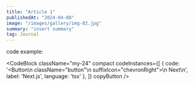 ```yaml
---
title: "Article 1"
publishedAt: "2024-04-08"
image: "/images/gallery/img-02.jpg"
summary: "insert summary"
tag: Journal
---
```


code example:

<CodeBlock className="my-24"
    compact
    codeInstances={[
        {
            code: '<Button\n    className="button"\n    suffixIcon="chevronRight">\n    Next\n</Button>',
            label: 'Next.js',
            language: 'tsx'
        },
    ]}
    copyButton
/>

